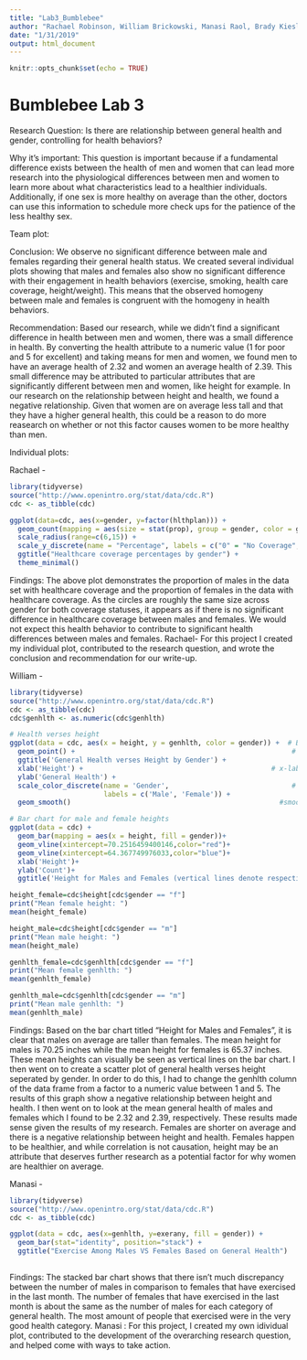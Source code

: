 ```yaml
---
title: "Lab3_Bumblebee"
author: "Rachael Robinson, William Brickowski, Manasi Raol, Brady Kiesling"
date: "1/31/2019"
output: html_document
---
```


```r
knitr::opts_chunk$set(echo = TRUE)
```

# Bumblebee Lab 3

Research Question: Is there are relationship between general health and gender, controlling for health behaviors?

Why it's important: This question is important because if a fundamental difference exists between the health of men and women that can lead more research into the physiological differences between men and women to learn more about what characteristics lead to a healthier individuals. Additionally, if one sex is more healthy on average than the other, doctors can use this information to schedule more check ups for the patience of the less healthy sex.

Team plot:

Conclusion: We observe no significant difference between male and females regarding their general health status. We created several individual plots showing that males and females also show no significant difference with their engagement in health behaviors (exercise, smoking, health care coverage, height/weight). This means that the observed homogeny between male and females is congruent with the homogeny in health behaviors.

Recommendation: Based our research, while we didn't find a significant difference in health between men and women, there was a small difference in health. By converting the health attribute to a numeric value (1 for poor and 5 for excellent) and taking means for men and women, we found men to have an average health of 2.32 and women an average health of 2.39. This small difference may be attributed to particular attributes that are significantly different between men and women, like height for example. In our research on the relationship between height and health, we found a negative relationship. Given that women are on average less tall and that they have a higher general health, this could be a reason to do more reasearch on whether or not this factor causes women to be more healthy than men.

Individual plots:
  
Rachael - 
```r
library(tidyverse)
source("http://www.openintro.org/stat/data/cdc.R")
cdc <- as_tibble(cdc)

ggplot(data=cdc, aes(x=gender, y=factor(hlthplan))) +
  geom_count(mapping = aes(size = stat(prop), group = gender, color = gender)) +
  scale_radius(range=c(6,15)) +
  scale_y_discrete(name = "Percentage", labels = c("0" = "No Coverage", "1" = "Coverage")) +
  ggtitle("Healthcare coverage percentages by gender") +
  theme_minimal()

```
Findings: The above plot demonstrates the proportion of males in the data set with healthcare coverage and the proportion of females in the data with healthcare coverage. As the circles are roughly the same size across gender for both coverage statuses, it appears as if there is no significant difference in healthcare coverage between males and females. We would not expect this health behavior to contribute to significant health differences between males and females.
Rachael- For this project I created my individual plot, contributed to the research question, and wrote the conclusion and recommendation for our write-up.

William - 
```r
library(tidyverse)
source("http://www.openintro.org/stat/data/cdc.R")
cdc <- as_tibble(cdc)
cdc$genhlth <- as.numeric(cdc$genhlth)

# Health verses height
ggplot(data = cdc, aes(x = height, y = genhlth, color = gender)) +  # Build a graph
  geom_point() +                                                     # Add a scatter plot
  ggtitle('General Health verses Height by Gender') +                         # Plot title
  xlab('Height') +                                              # x-label title
  ylab('General Health') +                                              # y-lable title
  scale_color_discrete(name = 'Gender',                              # Edit legend
                       labels = c('Male', 'Female')) +
  geom_smooth()                                                   #smooth curve

# Bar chart for male and female heights 
ggplot(data = cdc) + 
  geom_bar(mapping = aes(x = height, fill = gender))+
  geom_vline(xintercept=70.2516459400146,color="red")+
  geom_vline(xintercept=64.367749976033,color="blue")+
  xlab('Height')+
  ylab('Count')+
  ggtitle('Height for Males and Females (vertical lines denote respective means)')

height_female=cdc$height[cdc$gender == "f"]
print("Mean female height: ")
mean(height_female)

height_male=cdc$height[cdc$gender == "m"]
print("Mean male height: ")
mean(height_male)

genhlth_female=cdc$genhlth[cdc$gender == "f"]
print("Mean female genhlth: ")
mean(genhlth_female)

genhlth_male=cdc$genhlth[cdc$gender == "m"]
print("Mean male genhlth: ")
mean(genhlth_male)
```
Findings: Based on the bar chart titled "Height for Males and Females", it is clear that males on average are taller than females. The mean height for males is 70.25 inches while the mean height for females is 65.37 inches. These mean heights can visually be seen as vertical lines on the bar chart. I then went on to create a scatter plot of general health verses height seperated by gender. In order to do this, I had to change the genhlth column of the data frame from a factor to a numeric value between 1 and 5. The results of this graph show a negative relationship between height and health. I then went on to look at the mean general health of males and females which I found to be 2.32 and 2.39, respectively. These results made sense given the results of my research. Females are shorter on average and there is a negative relationship between height and health. Females happen to be healthier, and while correlation is not causation, height may be an attribute that deserves further research as a potential factor for why women are healthier on average.

Manasi - 
```r
library(tidyverse)
source("http://www.openintro.org/stat/data/cdc.R")
cdc <- as_tibble(cdc)

ggplot(data = cdc, aes(x=genhlth, y=exerany, fill = gender)) +
  geom_bar(stat="identity", position="stack") +
  ggtitle("Exercise Among Males VS Females Based on General Health")
 
```
Findings: The stacked bar chart shows that there isn't much discrepancy between the number of males in comparison to females that have exercised in the last month. The number of females that have exercised in the last month is about the same as the number of males for each category of general health. The most amount of people that exercised were in the very good health category.
Manasi : For this project, I created my own idividual plot, contributed to the development of the overarching research question, and helped come with ways to take action.